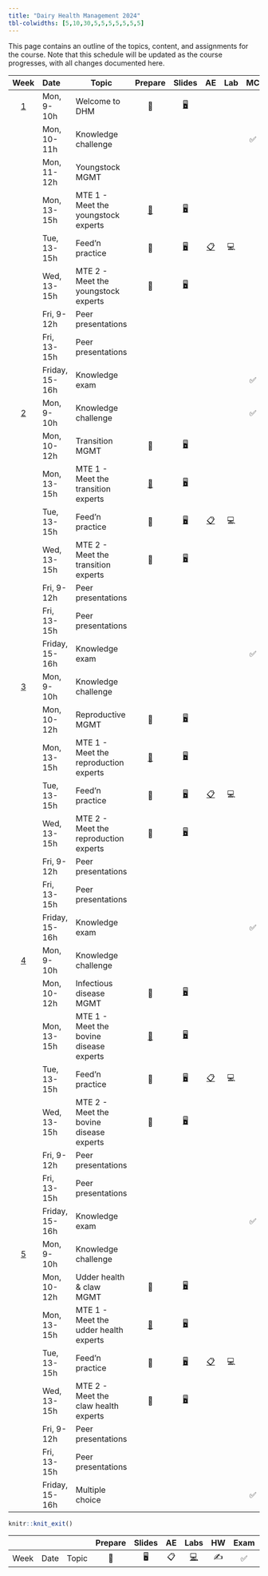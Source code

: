 ```yaml
---
title: "Dairy Health Management 2024"
tbl-colwidths: [5,10,30,5,5,5,5,5,5,5]
---
```


This page contains an outline of the topics, content, and assignments for the course. Note that this schedule will be updated as the course progresses, with all changes documented here.

::: column-screen-inset-right
|          Week           | Date           | Topic                                   |             Prepare              |                  Slides                   |                           AE                           | Lab | MC  | Project |
|:------:|:---------------|-------------------|:------:|:------:|:------:|:------:|:------:|:------:|
| [1](/weeks/week-1.html) | Mon, 9-10h     | Welcome to DHM                          |                📖                |   [🖥️](/slides/lab-0.html "Lab slides")   |                                                        |     |     |         |
|                         | Mon, 10-11h    | Knowledge challenge                     |                                  |                                           |                                                        |     | ✅  |         |
|                         | Mon, 11-12h    | Youngstock MGMT                         |                                  |                                           |                                                        |     |     |         |
|                         | Mon, 13-15h    | MTE 1 - Meet the youngstock experts     | [📖](/weeks/week-1.html#prepare) |   [🖥️](/slides/lab-1.html "Lab slides")   |                                                        |     |     |         |
|                         | Tue, 13-15h    | Feed'n practice                         |                📖                | [🖥️](/slides/lec-2.html "Lecture slides") | [📋](/ae/ae-1-dcbikeshare.html "Application exercise") | 💻  |     |         |
|                         | Wed, 13-15h    | MTE 2 - Meet the youngstock experts     |                📖                | [🖥️](/slides/lec-3.html "Lecture slides") |                                                        |     |     |         |
|                         | Fri, 9-12h     | Peer presentations                      |                                  |                                           |                                                        |     |     |   📂    |
|                         | Fri, 13-15h    | Peer presentations                      |                                  |                                           |                                                        |     |     |   📂    |
|                         | Friday, 15-16h | Knowledge exam                          |                                  |                                           |                                                        |     | ✅  |         |
| [2](/weeks/week-2.html) | Mon, 9-10h     | Knowledge challenge                     |                                  |                                           |                                                        |     | ✅  |         |
|                         | Mon, 10-12h    | Transition MGMT                         |                📖                |   [🖥️](/slides/lab-0.html "Lab slides")   |                                                        |     |     |         |
|                         | Mon, 13-15h    | MTE 1 - Meet the transition experts     | [📖](/weeks/week-1.html#prepare) |   [🖥️](/slides/lab-1.html "Lab slides")   |                                                        |     |     |         |
|                         | Tue, 13-15h    | Feed'n practice                         |                📖                | [🖥️](/slides/lec-2.html "Lecture slides") | [📋](/ae/ae-1-dcbikeshare.html "Application exercise") | 💻  |     |         |
|                         | Wed, 13-15h    | MTE 2 - Meet the transition experts     |                📖                | [🖥️](/slides/lec-3.html "Lecture slides") |                                                        |     |     |         |
|                         | Fri, 9-12h     | Peer presentations                      |                                  |                                           |                                                        |     |     |   📂    |
|                         | Fri, 13-15h    | Peer presentations                      |                                  |                                           |                                                        |     |     |   📂    |
|                         | Friday, 15-16h | Knowledge exam                          |                                  |                                           |                                                        |     | ✅  |         |
| [3](/weeks/week-3.html) | Mon, 9-10h     | Knowledge challenge                     |                                  |                                           |                                                        |     |     |   ✅    |
|                         | Mon, 10-12h    | Reproductive MGMT                       |                📖                |   [🖥️](/slides/lab-0.html "Lab slides")   |                                                        |     |     |         |
|                         | Mon, 13-15h    | MTE 1 - Meet the reproduction experts   | [📖](/weeks/week-1.html#prepare) |   [🖥️](/slides/lab-1.html "Lab slides")   |                                                        |     |     |         |
|                         | Tue, 13-15h    | Feed'n practice                         |                📖                | [🖥️](/slides/lec-2.html "Lecture slides") | [📋](/ae/ae-1-dcbikeshare.html "Application exercise") | 💻  |     |         |
|                         | Wed, 13-15h    | MTE 2 - Meet the reproduction experts   |                📖                | [🖥️](/slides/lec-3.html "Lecture slides") |                                                        |     |     |         |
|                         | Fri, 9-12h     | Peer presentations                      |                                  |                                           |                                                        |     |     |   📂    |
|                         | Fri, 13-15h    | Peer presentations                      |                                  |                                           |                                                        |     |     |   📂    |
|                         | Friday, 15-16h | Knowledge exam                          |                                  |                                           |                                                        |     | ✅  |         |
| [4](/weeks/week-4.html) | Mon, 9-10h     | Knowledge challenge                     |                                  |                                           |                                                        |     |     |   ✅    |
|                         | Mon, 10-12h    | Infectious disease MGMT                 |                📖                |   [🖥️](/slides/lab-0.html "Lab slides")   |                                                        |     |     |         |
|                         | Mon, 13-15h    | MTE 1 - Meet the bovine disease experts | [📖](/weeks/week-1.html#prepare) |   [🖥️](/slides/lab-1.html "Lab slides")   |                                                        |     |     |         |
|                         | Tue, 13-15h    | Feed'n practice                         |                📖                | [🖥️](/slides/lec-2.html "Lecture slides") | [📋](/ae/ae-1-dcbikeshare.html "Application exercise") | 💻  |     |         |
|                         | Wed, 13-15h    | MTE 2 - Meet the bovine disease experts |                📖                | [🖥️](/slides/lec-3.html "Lecture slides") |                                                        |     |     |         |
|                         | Fri, 9-12h     | Peer presentations                      |                                  |                                           |                                                        |     |     |   📂    |
|                         | Fri, 13-15h    | Peer presentations                      |                                  |                                           |                                                        |     |     |   📂    |
|                         | Friday, 15-16h | Knowledge exam                          |                                  |                                           |                                                        |     | ✅  |         |
| [5](/weeks/week-5.html) | Mon, 9-10h     | Knowledge challenge                     |                                  |                                           |                                                        |     |     |   ✅    |
|                         | Mon, 10-12h    | Udder health & claw MGMT                |                📖                |   [🖥️](/slides/lab-0.html "Lab slides")   |                                                        |     |     |         |
|                         | Mon, 13-15h    | MTE 1 - Meet the udder health experts   | [📖](/weeks/week-1.html#prepare) |   [🖥️](/slides/lab-1.html "Lab slides")   |                                                        |     |     |         |
|                         | Tue, 13-15h    | Feed'n practice                         |                📖                | [🖥️](/slides/lec-2.html "Lecture slides") | [📋](/ae/ae-1-dcbikeshare.html "Application exercise") | 💻  |     |         |
|                         | Wed, 13-15h    | MTE 2 - Meet the claw health experts    |                📖                | [🖥️](/slides/lec-3.html "Lecture slides") |                                                        |     |     |         |
|                         | Fri, 9-12h     | Peer presentations                      |                                  |                                           |                                                        |     |     |   📂    |
|                         | Fri, 13-15h    | Peer presentations                      |                                  |                                           |                                                        |     |     |   📂    |
|                         | Friday, 15-16h | Multiple choice                         |                                  |                                           |                                                        |     | ✅  |         |
:::

```r
knitr::knit_exit()
```

|      |      |       | Prepare | Slides | AE  |                                                    Labs                                                    | HW  | Exam | Project |
|--------|--------|--------|:------:|:------:|:------:|:------:|:------:|:------:|:------:|
| Week | Date | Topic |   📖    |   🖥️   | 📋  | [💻](https://sakai.duke.edu/samigo-app/servlet/Login?id=6fa7ebf3-01af-42a6-91ba-3e813d3901221641094171786) | ✍️  |  ✅  |   📂    |
